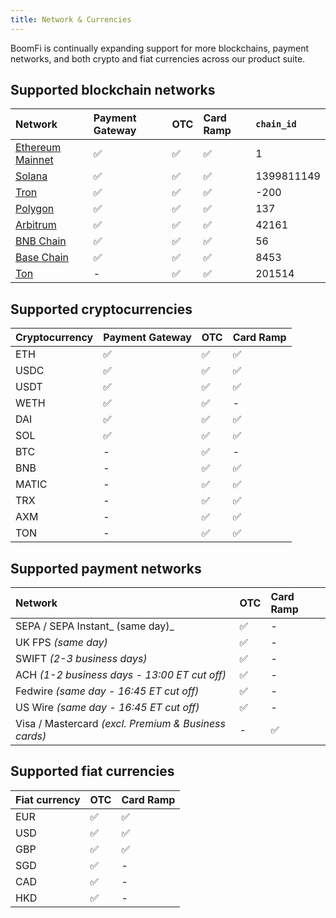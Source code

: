 ```yaml
---
title: Network & Currencies
---
```


BoomFi is continually expanding support for more blockchains, payment networks, and both crypto and fiat currencies across our product suite.

## Supported blockchain networks

| Network                                      | Payment Gateway | OTC | Card Ramp | `chain_id` |
| :------------------------------------------- | :-------------- | :-- | :-------- | :--------- |
| [Ethereum Mainnet](https://ethereum.org/en/) | ✅               | ✅   | ✅         | 1          |
| [Solana](https://solana.com/)                | ✅               | ✅   | ✅         | 1399811149 |
| [Tron](https://tron.network/)                | ✅               | ✅   | ✅         | \-200      |
| [Polygon](https://polygon.technology/)       | ✅               | ✅   | ✅         | 137        |
| [Arbitrum](https://arbitrum.io/)             | ✅               | ✅   | ✅         | 42161      |
| [BNB Chain](https://www.bnbchain.org/)       | ✅               | ✅   | ✅         | 56         |
| [Base Chain](https://www.base.org/)          | ✅               | ✅   | ✅         | 8453       |
| [Ton](https://ton.org/)                      | -               | ✅   | ✅         | 201514     |

## Supported cryptocurrencies

| Cryptocurrency | Payment Gateway | OTC | Card Ramp |
| :------------- | :-------------- | :-- | :-------- |
| ETH            | ✅               | ✅   | ✅         |
| USDC           | ✅               | ✅   | ✅         |
| USDT           | ✅               | ✅   | ✅         |
| WETH           | ✅               | ✅   | \-        |
| DAI            | ✅               | ✅   | ✅         |
| SOL            | ✅               | ✅   | ✅         |
| BTC            | \-              | ✅   | \-        |
| BNB            | \-              | ✅   | ✅         |
| MATIC          | \-              | ✅   | ✅         |
| TRX            | \-              | ✅   | ✅         |
| AXM            | \-              | ✅   | ✅         |
| TON            | \-              | ✅   | ✅         |

## Supported payment networks

| Network                                              | OTC | Card Ramp |
| :--------------------------------------------------- | :-- | :-------- |
| SEPA / SEPA Instant_ (same day)_                     | ✅   | \-        |
| UK FPS _(same day)_                                  | ✅   | \-        |
| SWIFT _(2-3 business days)_                          | ✅   | \-        |
| ACH _(1-2 business days - 13:00 ET cut off)_         | ✅   | \-        |
| Fedwire _(same day - 16:45 ET cut off)_              | ✅   | \-        |
| US Wire _(same day - 16:45 ET cut off)_              | ✅   | \-        |
| Visa / Mastercard _(excl. Premium & Business cards)_ | \-  | ✅         |

## Supported fiat currencies

| Fiat currency | OTC | Card Ramp |
| :------------ | :-- | :-------- |
| EUR           | ✅   | ✅         |
| USD           | ✅   | ✅         |
| GBP           | ✅   | ✅         |
| SGD           | ✅   | \-        |
| CAD           | ✅   | \-        |
| HKD           | ✅   | \-        |